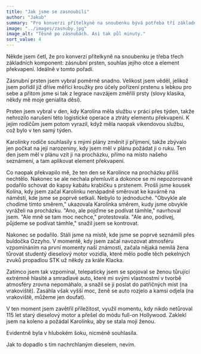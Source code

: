 ```yaml
---
title: "Jak jsme se zasnoubili"
author: "Jakub"
summary: "Pro konverzi přítelkyně na snoubenku bývá potřeba tří základních komponent: zásnubní prsten, souhlas jejího otce a element překvapení. Ideálně v tomto pořadí."
image: "../images/zasnuby.jpg"
image_alt: "Těsně po zásnubách. Asi tak půl minuty."
sort_value: 4
---
```


Někde jsem četl, že pro konverzi přítelkyně na snoubenku je třeba třech základních komponent: zásnubní prsten, souhlas jejího otce a element překvapení. Ideálně v tomto pořadí.

Zásnubní prsten jsem vybral poměrně snadno. Velikost jsem věděl, jelikož jsem pořídil již dříve měřící kroužky pro účely pořízení prstenu s lebkou pro sebe a přitom jsme si tak z legrace navzájem změřili prsty (slovy klasika, někdy mě moje genialita děsí).

Prsten jsem vybral v den, kdy Karolína měla službu v práci přes týden, takže nehrozilo narušení této logistické operace a ztráty elementu překvapení. K jejím rodičům jsem potom vyrazil, když měla naopak víkendovou službu, což bylo v ten samý týden.

Karolínky rodiče souhlasily s mými plány změnit jí přijmení, takže zbývalo jen počkat na její narozeniny, kdy jsem měl v plánu požádat ji o ruku. Ten den jsem měl v plánu vzít ji na procházku, přímo na místo našeho seznámení, a tam aplikovat element překvapení.

Co naopak překvapilo mě, že ten den se Karolínce na procházku příliš nechtělo. Nakonec se ale nechala přemluvit a dokonce se mi nepozorovaně podařilo schovat do kapsy kabátu krabičku s prstenem. Prošli jsme kousek Kolína, kdy jsem začal Karolínku nenápadně směrovat ke kavárně na náměstí, kde jsme se poprvé setkali. Nebylo to jednoduché. "Obvykle ale chodíme tímto směrem," ukazovala Karolínka směrem, kudy jsme obvykle vyráželi na procházku. "Ano, ale pojďme se podívat támhle," navrhoval jsem. "Ale mně se tam moc nechce," protestovala. "Ale ano, podívej, půjdeme se podívat támhle," snažil jsem se kontrovat.

Nakonec se podařilo. Stáli jsme na místě, kde jsme se poprvé seznámili přes buldočka Ozzyho. V momentě, kdy jsem začal navozovat atmosféru vzpomínáním na první momenty naší známosti, začala nějaká nemilá žena tůrovat studentý dieselový motor vozidla, které mělo podle těch pekelných zvuků propadlou STK už někdy za krále Klacka.

Zatímco jsem tak vzpomínal, telepaticky jsem se spojoval se ženou tůrující extrémně hlasité a smradlavé auto, které mi svými vlastnostmi v tvorbě atmosféry zrovna nepomáhalo, a snažil se ji poslat do patřičných míst (na vrakoviště). Zasáhla však vyšší moc, ženě se auto rozjelo a kamsi odjela (na vrakoviště, můžeme jen doufat).

V ten moment jsem zavětřil příležitost, využil momentu, kdy nikdo netůroval 115 let starý dieselový motor a přešel do módu full-on Hollywood. Zaklekl jsem na koleno a požádal Karolínku, aby se stala moji ženou.

Evidentně byla v hlubokém šoku, nicméně souhlasila.

Jak to dopadlo s tím nachrchlaným dieselem, nevím.
